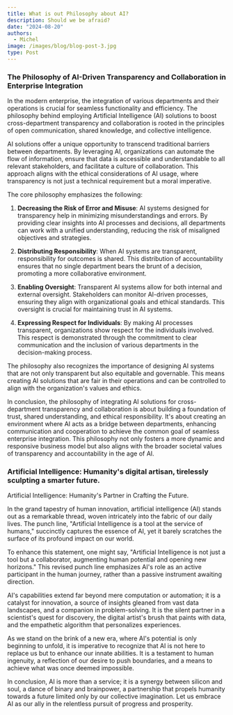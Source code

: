```yaml
---
title: What is out Philosophy about AI?
description: Should we be afraid?
date: "2024-08-20"
authors:
  - Michel
image: /images/blog/blog-post-3.jpg
type: Post
---
```

### The Philosophy of AI-Driven Transparency and Collaboration in Enterprise Integration

In the modern enterprise, the integration of various departments and their operations is crucial for seamless functionality and efficiency. The philosophy behind employing Artificial Intelligence (AI) solutions to boost cross-department transparency and collaboration is rooted in the principles of open communication, shared knowledge, and collective intelligence.

AI solutions offer a unique opportunity to transcend traditional barriers between departments. By leveraging AI, organizations can automate the flow of information, ensure that data is accessible and understandable to all relevant stakeholders, and facilitate a culture of collaboration. This approach aligns with the ethical considerations of AI usage, where transparency is not just a technical requirement but a moral imperative.

The core philosophy emphasizes the following:

1. **Decreasing the Risk of Error and Misuse**: AI systems designed for transparency help in minimizing misunderstandings and errors. By providing clear insights into AI processes and decisions, all departments can work with a unified understanding, reducing the risk of misaligned objectives and strategies.

2. **Distributing Responsibility**: When AI systems are transparent, responsibility for outcomes is shared. This distribution of accountability ensures that no single department bears the brunt of a decision, promoting a more collaborative environment.

3. **Enabling Oversight**: Transparent AI systems allow for both internal and external oversight. Stakeholders can monitor AI-driven processes, ensuring they align with organizational goals and ethical standards. This oversight is crucial for maintaining trust in AI systems.

4. **Expressing Respect for Individuals**: By making AI processes transparent, organizations show respect for the individuals involved. This respect is demonstrated through the commitment to clear communication and the inclusion of various departments in the decision-making process.

The philosophy also recognizes the importance of designing AI systems that are not only transparent but also equitable and governable. This means creating AI solutions that are fair in their operations and can be controlled to align with the organization's values and ethics.

In conclusion, the philosophy of integrating AI solutions for cross-department transparency and collaboration is about building a foundation of trust, shared understanding, and ethical responsibility. It's about creating an environment where AI acts as a bridge between departments, enhancing communication and cooperation to achieve the common goal of seamless enterprise integration. This philosophy not only fosters a more dynamic and responsive business model but also aligns with the broader societal values of transparency and accountability in the age of AI.

### Artificial Intelligence: Humanity's digital artisan, tirelessly sculpting a smarter future.
Artificial Intelligence: Humanity's Partner in Crafting the Future.

In the grand tapestry of human innovation, artificial intelligence (AI) stands out as a remarkable thread, woven intricately into the fabric of our daily lives. The punch line, "Artificial Intelligence is a tool at the service of humans," succinctly captures the essence of AI, yet it barely scratches the surface of its profound impact on our world.

To enhance this statement, one might say, "Artificial Intelligence is not just a tool but a collaborator, augmenting human potential and opening new horizons." This revised punch line emphasizes AI's role as an active participant in the human journey, rather than a passive instrument awaiting direction.

AI's capabilities extend far beyond mere computation or automation; it is a catalyst for innovation, a source of insights gleaned from vast data landscapes, and a companion in problem-solving. It is the silent partner in a scientist's quest for discovery, the digital artist's brush that paints with data, and the empathetic algorithm that personalizes experiences.

As we stand on the brink of a new era, where AI's potential is only beginning to unfold, it is imperative to recognize that AI is not here to replace us but to enhance our innate abilities. It is a testament to human ingenuity, a reflection of our desire to push boundaries, and a means to achieve what was once deemed impossible.

In conclusion, AI is more than a service; it is a synergy between silicon and soul, a dance of binary and brainpower, a partnership that propels humanity towards a future limited only by our collective imagination. Let us embrace AI as our ally in the relentless pursuit of progress and prosperity.
